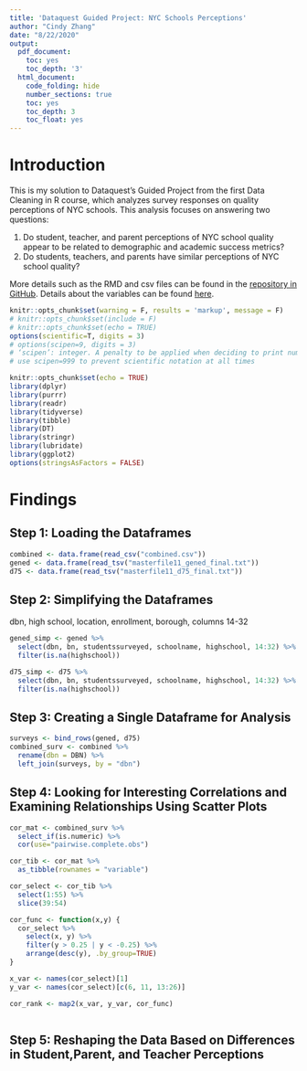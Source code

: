 ```yaml
---
title: 'Dataquest Guided Project: NYC Schools Perceptions'
author: "Cindy Zhang"
date: "8/22/2020"
output: 
  pdf_document:
    toc: yes
    toc_depth: '3'
  html_document:
    code_folding: hide
    number_sections: true
    toc: yes
    toc_depth: 3
    toc_float: yes
---
```


# Introduction

This is my solution to Dataquest's Guided Project from the first Data Cleaning in R course, which analyzes survey responses on quality perceptions of NYC schools. This analysis focuses on answering two questions:

1. Do student, teacher, and parent perceptions of NYC school quality appear to be related to demographic and academic success metrics?
2. Do students, teachers, and parents have similar perceptions of NYC school quality? 

More details such as the RMD and csv files can be found in the [repository in GitHub](https://github.com/chundychang/DQ-Rpracticeproject/tree/master/nyc%20schools). Details about the variables can be found [here](https://data.cityofnewyork.us/Education/2011-NYC-School-Survey/mnz3-dyi8).


```r
knitr::opts_chunk$set(warning = F, results = 'markup', message = F)
# knitr::opts_chunk$set(include = F)
# knitr::opts_chunk$set(echo = TRUE)
options(scientific=T, digits = 3) 
# options(scipen=9, digits = 3) 
# ‘scipen’: integer. A penalty to be applied when deciding to print numeric values in fixed or exponential notation.  Positive values bias towards fixed and negative towards scientific notation: fixed notation will be preferred unless it is more than ‘scipen’ digits wider.
# use scipen=999 to prevent scientific notation at all times
```

```r
knitr::opts_chunk$set(echo = TRUE)
library(dplyr)
library(purrr)
library(readr)
library(tidyverse)
library(tibble)
library(DT)
library(stringr)
library(lubridate)
library(ggplot2)
options(stringsAsFactors = FALSE)
```

# Findings

## Step 1: Loading the Dataframes

```r
combined <- data.frame(read_csv("combined.csv"))
gened <- data.frame(read_tsv("masterfile11_gened_final.txt"))
d75 <- data.frame(read_tsv("masterfile11_d75_final.txt"))
```

## Step 2: Simplifying the Dataframes

dbn, high school, location, enrollment, borough, columns 14-32

```r
gened_simp <- gened %>%
  select(dbn, bn, studentssurveyed, schoolname, highschool, 14:32) %>%
  filter(is.na(highschool))

d75_simp <- d75 %>%
  select(dbn, bn, studentssurveyed, schoolname, highschool, 14:32) %>%
  filter(is.na(highschool))
```

## Step 3: Creating a Single Dataframe for Analysis

```r
surveys <- bind_rows(gened, d75)
combined_surv <- combined %>%
  rename(dbn = DBN) %>%
  left_join(surveys, by = "dbn")
```

## Step 4: Looking for Interesting Correlations and Examining Relationships Using Scatter Plots

```r
cor_mat <- combined_surv %>%
  select_if(is.numeric) %>%
  cor(use="pairwise.complete.obs")

cor_tib <- cor_mat %>%
  as_tibble(rownames = "variable")
```

```r
cor_select <- cor_tib %>%
  select(1:55) %>%
  slice(39:54)

cor_func <- function(x,y) {
  cor_select %>% 
    select(x, y) %>%
    filter(y > 0.25 | y < -0.25) %>%
    arrange(desc(y), .by_group=TRUE)
}
```

```r
x_var <- names(cor_select)[1]
y_var <- names(cor_select)[c(6, 11, 13:26)]

cor_rank <- map2(x_var, y_var, cor_func)
```

```r
```

## Step 5: Reshaping the Data Based on Differences in Student,Parent, and Teacher Perceptions
